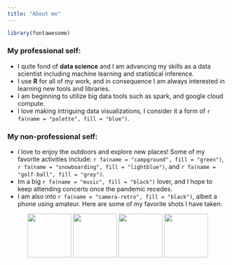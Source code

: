 ```yaml
---
title: "About me"
---
```


```r
library(fontawesome)
```


### My professional self:

- I quite fond of **data science** and I am advancing my skills as a data scientist including machine learning and statistical inference.
- I use **R** for all of my work, and in consequence I am always interested in learning new tools and libraries.
- I am beginning to utilize big data tools such as spark, and google cloud compute.
- I love making intriguing data visualizations, I consider it a form of `r fa(name = "palette", fill = "blue")`.

### My non-professional self:

- I love to enjoy the outdoors and explore new places! Some of my favorite activities include: `r fa(name = "campground", fill = "green")`, `r fa(name = "snowboarding", fill = "lightblue")`, and `r fa(name = "golf-ball", fill = "grey")`.
- Im a big `r fa(name = "music", fill = "black")` lover, and I hope to keep attending concerts once the pandemic recedes.
- I am also into `r fa(name = "camera-retro", fill = "black")`, albeit a phone using amateur. Here are some of my favorite shots I have taken:



<p align="middle">
  <img src="img/hood.jpg" width="100" />
  <img src="img/waterfall.jpg" width="100" /> 
  <img src="img/snow_hike.jpg" width="100" />
  <img src="img/spencer.jpg" width="100" />
</p>